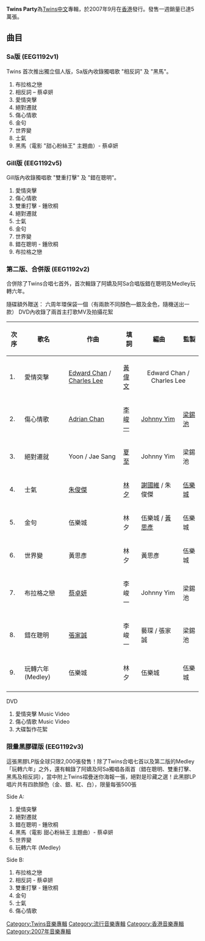 {{Infobox album  <!-- See Wikipedia:WikiProject_Albums -->
| name       = Twins Party
| type       = [[專輯|專輯]]
| artist     = [[Twins|Twins]]
| cover      = Twins Party Cover.jpeg
<!-- 未知參數 | background = orange -->
| released   = 2007年9月16日<br/>2007年9月25日
| recorded   = 
| genre      = 中文流行
| length     = 
| label      = [[EEG|EEG]]
| producer   = 
| prev_title = [[我們相愛6年|我們相愛6年]]
| prev_year  = 2007
| next_title = [[桐話妍語|桐話妍語]]
| next_year  = 2008
}}
'''Twins Party'''為[[Twins|Twins]][[中文|中文]]專輯，於2007年9月在[[香港|香港]]發行。發售一週銷量已達5萬張。

== 曲目 ==
=== Sa版 (EEG1192v1) ===
Twins 首次推出獨立個人版，Sa版內收錄獨唱歌 "相反詞" 及 "黑馬"。
# 布拉格之戀
# 相反詞 – 蔡卓妍
# 愛情突擊
# 絕對遷就
# 傷心情歌
# 金句
# 世界變
# 士氣
# 黑馬（電影 "甜心粉絲王" 主題曲）- 蔡卓妍

=== Gill版 (EEG1192v5) ===
Gill版內收錄獨唱歌 "雙重打擊" 及 "錯在聰明"。
# 愛情突擊
# 傷心情歌
# 雙重打擊 - 鍾欣桐
# 絕對遷就
# 士氣
# 金句
# 世界變
# 錯在聰明 - 鍾欣桐
# 布拉格之戀

=== 第二版、合併版 (EEG1192v2) ===
合併除了Twins合唱七首外，首次輯錄了阿嬌及阿Sa合唱版錯在聰明及Medley玩轉六年。

隨碟額外贈送： 
六周年環保袋一個（有兩款不同顏色—銀及金色，隨機送出一款）
DVD內收錄了兩首主打歌MV及拍攝花絮 
{| class="wikitable"
|-
!次序
!歌名
!作曲
!填詞
!編曲
!監製
|-
| 1. || 愛情突擊 || [[Edward_Chan|Edward Chan]] / [[Charles_Lee|Charles Lee]]  || [[黃偉文|黃偉文]] 
|colspan=2 align="center"| Edward Chan / Charles Lee 
|-
| 2. || 傷心情歌 || [[Adrian_Chan|Adrian Chan]]|| [[李峻一|李峻一]] || [[Johnny_Yim|Johnny Yim]] || [[梁錫池|梁錫池]]
|-
| 3. || 絕對遷就 || Yoon / Jae Sang　 || [[蔡冕麗|夏至]] || Johnny Yim || 梁錫池
|-
| 4. || 士氣 || [[朱俊傑|朱俊傑]] || [[林夕|林夕]]  || [[謝國維|謝國維]] / 朱俊傑　|| [[伍樂城|伍樂城]]
|-
| 5. || 金句 || 伍樂城 || 林夕 || 伍樂城 / [[黃思彥|黃思彥]] || 伍樂城
|-
| 6. || 世界變 || 黃思彥 || 林夕 || 黃思彥|| 伍樂城
|-
| 7. || 布拉格之戀 || [[蔡卓妍|蔡卓妍]] || 李峻一 || Johnny Yim || 梁錫池
|-
| 8. || 錯在聰明 || [[張家誠|張家誠]] || 李峻一 || 藝琛 / 張家誠 || 梁錫池
|-
| 9. || 玩轉六年 (Medley) || 伍樂城 || 林夕 || 伍樂城 || 伍樂城 
|-
|}

DVD
#愛情突擊 Music Video
#傷心情歌 Music Video
#大碟製作花絮

=== 限量黑膠碟版 (EEG1192v3) ===
這張黑膠LP版全球只限2,000張發售！除了Twins合唱七首以及第二版的Medley「玩轉六年」之外，還有輯錄了阿嬌及阿Sa獨唱各兩首（錯在聰明、雙重打擊、黑馬及相反詞），當中附上Twins褶疊迷你海報一張，絕對是珍藏之選！此黑膠LP唱片共有四款顏色（金、銀、紅、白），限量每張500張

Side A:

# 愛情突擊
# 絕對遷就
# 錯在聰明 - 鍾欣桐
# 黑馬（電影 甜心粉絲王 主題曲）- 蔡卓妍
# 世界變
# 玩轉六年 (Medley)

Side B:

# 布拉格之戀
# 相反詞 - 蔡卓妍
# 雙重打擊 - 鍾欣桐
# 金句
# 士氣
# 傷心情歌

{{Twins}}

[[Category:Twins音樂專輯|Category:Twins音樂專輯]]
[[Category:流行音樂專輯|Category:流行音樂專輯]]
[[Category:香港音樂專輯|Category:香港音樂專輯]]
[[Category:2007年音樂專輯|Category:2007年音樂專輯]]